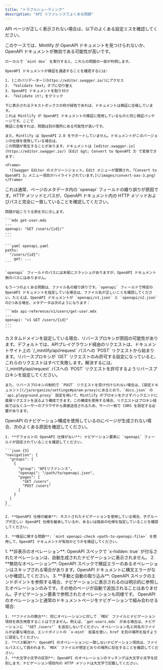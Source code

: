 ```yaml
---
title: "トラブルシューティング"
description: "API リファレンスでよくある問題"
---
```


API ページが正しく表示されない場合は、以下のよくある設定ミスを確認してください。

<AccordionGroup>
  <Accordion title="OpenAPI ページがすべて空白になります">
    このケースでは、Mintlify が OpenAPI ドキュメントを見つけられないか、
    OpenAPI ドキュメントが無効である可能性が高いです。

    ローカルで `mint dev` を実行すると、これらの問題の一部が判明します。

    OpenAPI ドキュメントが検証を通過することを確認するには:

    1. [このバリデーター](https://editor.swagger.io/)にアクセス
    2. 「Validate text」タブに切り替え
    3. OpenAPI ドキュメントを貼り付け
    4. 「Validate it!」をクリック

    下に表示されるテキストボックスの枠が緑色であれば、ドキュメントは検証に合格しています。
    これは Mintlify が OpenAPI ドキュメントの検証に使用しているものと同じ検証パッケージです。ここで
    検証に合格すれば、問題は別の箇所にある可能性が高いです。

    また、Mintlify は OpenAPI 2.0 をサポートしていません。ドキュメントがこのバージョンの仕様を使用している場合は、
    この問題が発生することがあります。ドキュメントは [editor.swagger.io](https://editor.swagger.io/)（Edit &gt; Convert to OpenAPI 3）で変換できます:

    <Frame>
      ![Swagger Editor のスクリーンショット。Edit メニューが展開され、「Convert to OpenAPI 3」メニュー項目がハイライトされています。](/images/convert-oas-3.png)
    </Frame>
  </Accordion>

  <Accordion title="OpenAPI ページのうち一部がまったく空白になります">
    これは通常、ページのメタデータ内の `openapi` フィールドの綴り誤りが原因です。HTTP メソッドとパスが、OpenAPI ドキュメント内の HTTP メソッドおよびパスと完全に一致していることを確認してください。

    問題が起こりうる例を次に示します。

    ```mdx get-user.mdx
    ---
    openapi: "GET /users/{id}/"
    ---
    ```

    ```yaml openapi.yaml
    paths:
      "/users/{id}":
        get: ...
    ```

    `openapi` フィールドのパスには末尾にスラッシュがありますが、OpenAPI ドキュメント側のパスにはありません。

    もう一つのよくある問題は、ファイル名の綴り誤りです。`openapi` フィールドで特定の OpenAPI ドキュメントを指定している場合は、ファイル名が正しいことを確認してください。たとえば、OpenAPI ドキュメントが `openapi/v1.json` と `openapi/v2.json` の2つある場合、メタデータは次のようになります：

    ```mdx api-reference/v1/users/get-user.mdx
    ---
    openapi: "v1 GET /users/{id}"
    ---
    ```
  </Accordion>

  <Accordion title="APIプレイグラウンドからのリクエストが機能しない">
    カスタムドメインを設定している場合、リバースプロキシが原因の可能性があります。デフォルトでは、APIプレイグラウンド経由のリクエストは、ドキュメントサイト上の `/_mintlify/api/request` パスへの `POST` リクエストから始まります。リバースプロキシが `GET` リクエストのみ許可する設定になっていると、これらのリクエストはすべて失敗します。解決するには、`/_mintlify/api/request` パスへの `POST` リクエストを許可するようリバースプロキシを設定してください。

    また、リバースプロキシの制約で `POST` リクエストを受け付けられない場合は、[設定ドキュメント](/ja/organize/settings#param-proxy)にあるとおり、`docs.json` の `api.playground.proxy` 設定を用いて、Mintlify がプロキシを介さずバックエンドに直接リクエストを送るよう構成できます。この構成を使用する場合、リクエストはプロキシ経由ではなくユーザーのブラウザから直接送信されるため、サーバー側で CORS を設定する必要があります。
  </Accordion>

  <Accordion title="OpenAPI のナビゲーション項目でページが生成されない">
    OpenAPI のナビゲーション構成を使用しているのにページが生成されない場合、次のよくある原因を確認してください。

    1. **デフォルトの OpenAPI 仕様がない**: ナビゲーション要素に `openapi` フィールドが設定されていることを確認してください。

    ```json {5}
    "navigation": {
      "groups": [
        {
          "group": "APIリファレンス",
          "openapi": "/path/to/openapi.json",
          "pages": [
            "GET /users",
            "POST /users"
          ]
        }
      ]
    }
    ```

    2. **OpenAPI 仕様の継承**: ネストされたナビゲーションを使用している場合、子グループが正しい OpenAPI 仕様を継承しているか、あるいは独自の仕様を指定していることを確認してください。

    3. **検証に関する問題**: `mint openapi-check <path-to-openapi-file>` を使用して、OpenAPI ドキュメントが有効かどうかを検証してください。
  </Accordion>

  <Accordion title="一部の OpenAPI のオペレーションはナビゲーションに表示されますが、表示されないものもあります">
    1. **非表示のオペレーション**: OpenAPI スペックで `x-hidden: true` が付与されたオペレーションは、自動生成されたナビゲーションに表示されません。
    2. **無効なオペレーション**: OpenAPI スペックで検証エラーのあるオペレーションはスキップされる場合があります。OpenAPI ドキュメントに構文エラーがないか確認してください。
    3. **手動と自動の取り込み**: OpenAPI スペックのエンドポイントを参照する場合、ナビゲーションに表示されるのは明示的に参照したオペレーションのみです。その他のページが自動で追加されることはありません。子ナビゲーション要素で参照されたオペレーションも同様です。
  </Accordion>

  <Accordion title="混在ナビゲーション（OpenAPI と MDX ページ）が正しく機能しない">
    OpenAPI のオペレーションと通常のドキュメントページをナビゲーションで組み合わせる場合:

    1. **ファイルの競合**: 同じオペレーションに対して `MDX` ファイルとナビゲーション項目を両方用意することはできません。例えば、`get-users.mdx` がある場合は、ナビゲーションに `"GET /users"` を追加しないでください。オペレーション名と同名のファイルが必要な場合は、エンドポイントの `x-mint` 拡張を使い、href を別の場所を指すように設定してください。
    2. **パス解決**: OpenAPI のオペレーションに一致しないナビゲーション項目は、ファイルパスとして扱われます。`MDX` ファイルが想定どおりの場所に存在することを確認してください。
    3. **大文字小文字の区別**: OpenAPI のオペレーションのマッチングは大文字小文字を区別します。ナビゲーション項目内の HTTP メソッドは大文字で記載してください。
  </Accordion>
</AccordionGroup>